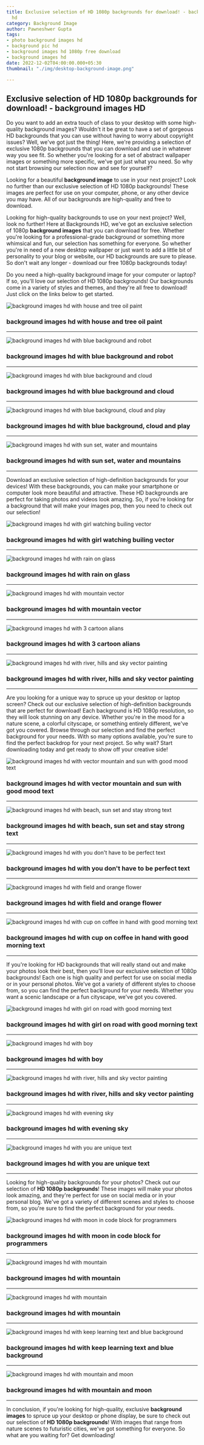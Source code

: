 ```yaml
---
title: Exclusive selection of HD 1080p backgrounds for download! - background images
  hd
category: Background Image
author: Pawneshwer Gupta
tags:
- photo background images hd
- background pic hd
- background images hd 1080p free download
- background images hd
date: 2022-12-02T04:00:00.000+05:30
thumbnail: "./img/desktop-background-image.png"

---
```

## Exclusive selection of HD 1080p backgrounds for download! - background images HD

Do you want to add an extra touch of class to your desktop with some high-quality background images? Wouldn't it be great to have a set of gorgeous HD backgrounds that you can use without having to worry about copyright issues? Well, we've got just the thing! Here, we're providing a selection of exclusive 1080p backgrounds that you can download and use in whatever way you see fit. So whether you're looking for a set of abstract wallpaper images or something more specific, we've got just what you need. So why not start browsing our selection now and see for yourself?

Looking for a beautiful **background image** to use in your next project? Look no further than our exclusive selection of HD 1080p backgrounds! These images are perfect for use on your computer, phone, or any other device you may have. All of our backgrounds are high-quality and free to download.

Looking for high-quality backgrounds to use on your next project? Well, look no further! Here at Backgrounds HD, we've got an exclusive selection of 1080p **background images** that you can download for free. Whether you're looking for a professional-grade background or something more whimsical and fun, our selection has something for everyone. So whether you're in need of a new desktop wallpaper or just want to add a little bit of personality to your blog or website, our HD backgrounds are sure to please. So don't wait any longer - download our free 1080p backgrounds today!

Do you need a high-quality background image for your computer or laptop? If so, you'll love our selection of HD 1080p backgrounds! Our backgrounds come in a variety of styles and themes, and they're all free to download! Just click on the links below to get started.

![background images hd with house and tree oil paint](./img/desktop-background-image-1.jpg "background images hd with house and tree oil paint")
### background images hd with house and tree oil paint

---

![background images hd with blue background and robot](./img/desktop-background-image-2.jpg "background images hd with blue background and robot")
### background images hd with blue background and robot

---

![background images hd with blue background and cloud](./img/desktop-background-image-3.jpg "background images hd with blue background and cloud")
### background images hd with blue background and cloud

---

![background images hd with blue background, cloud and play](./img/desktop-background-image-4.jpg "background images hd with blue background, cloud and play")
### background images hd with blue background, cloud and play

---

![background images hd with sun set, water and mountains](./img/desktop-background-image-5.jpg "background images hd with sun set, water and mountains")
### background images hd with sun set, water and mountains

---

Download an exclusive selection of high-definition backgrounds for your devices! With these backgrounds, you can make your smartphone or computer look more beautiful and attractive. These HD backgrounds are perfect for taking photos and videos look amazing. So, if you're looking for a background that will make your images pop, then you need to check out our selection!

![background images hd with girl watching builing vector](./img/desktop-background-image-6.jpg "background images hd with girl watching builing vector")
### background images hd with girl watching builing vector

---

![background images hd with rain on glass](./img/desktop-background-image-7.jpg "background images hd with rain on glass")
### background images hd with rain on glass

---

![background images hd with mountain vector](./img/desktop-background-image-8.jpg "background images hd with mountain vector")
### background images hd with mountain vector

---

![background images hd with 3 cartoon alians](./img/desktop-background-image-9.jpg "background images hd with 3 cartoon alians")
### background images hd with 3 cartoon alians

---

![background images hd with river, hills and sky vector painting](./img/desktop-background-image-10.jpg "background images hd with river, hills and sky vector painting")
### background images hd with river, hills and sky vector painting

---

Are you looking for a unique way to spruce up your desktop or laptop screen? Check out our exclusive selection of high-definition backgrounds that are perfect for download! Each background is HD 1080p resolution, so they will look stunning on any device. Whether you're in the mood for a nature scene, a colorful cityscape, or something entirely different, we've got you covered. Browse through our selection and find the perfect background for your needs. With so many options available, you're sure to find the perfect backdrop for your next project. So why wait? Start downloading today and get ready to show off your creative side!

![background images hd with vector mountain and sun with good mood text](./img/desktop-background-image-11.jpg "background images hd with vector mountain and sun with good mood text")
### background images hd with vector mountain and sun with good mood text

---

![background images hd with beach, sun set and stay strong text](./img/desktop-background-image-12.jpg "background images hd with beach, sun set and stay strong text")
### background images hd with beach, sun set and stay strong text

---

![background images hd with you don't have to be perfect text](./img/desktop-background-image-13.jpg "background images hd with you don't have to be perfect text")
### background images hd with you don't have to be perfect text

---

![background images hd with field and orange flower](./img/desktop-background-image-14.jpg "background images hd with field and orange flower")
### background images hd with field and orange flower

---

![background images hd with cup on coffee in hand with good morning text](./img/desktop-background-image-15.jpg "background images hd with cup on coffee in hand with good morning text")

### background images hd with cup on coffee in hand with good morning text

---

If you're looking for HD backgrounds that will really stand out and make your photos look their best, then you'll love our exclusive selection of 1080p backgrounds! Each one is high quality and perfect for use on social media or in your personal photos. We've got a variety of different styles to choose from, so you can find the perfect background for your needs. Whether you want a scenic landscape or a fun cityscape, we've got you covered.

![background images hd with girl on road with good morning text](./img/desktop-background-image-16.jpg "background images hd with girl on road with good morning text")
### background images hd with girl on road with good morning text

---

![background images hd with boy](./img/desktop-background-image-17.jpg "background images hd with boy")
### background images hd with boy

---

![background images hd with river, hills and sky vector painting](./img/desktop-background-image-18.jpg "background images hd with river, hills and sky vector painting")
### background images hd with river, hills and sky vector painting

---

![background images hd with evening sky](./img/desktop-background-image-19.jpg "background images hd with evening sky")
### background images hd with evening sky

---

![background images hd with you are unique text](./img/desktop-background-image-20.jpg "background images hd with you are unique text")
### background images hd with you are unique text

---

Looking for high-quality backgrounds for your photos? Check out our selection of **HD 1080p backgrounds**! These images will make your photos look amazing, and they're perfect for use on social media or in your personal blog. We've got a variety of different scenes and styles to choose from, so you're sure to find the perfect background for your needs.

![background images hd with moon in code block for programmers](./img/desktop-background-image-21.jpg "background images hd with moon in code block for programmers")
### background images hd with moon in code block for programmers

---

![background images hd with mountain](./img/desktop-background-image-22.jpg "background images hd with mountain")
### background images hd with mountain

---

![background images hd with mountain](./img/desktop-background-image-23.jpg "background images hd with mountain")
### background images hd with mountain

---

![background images hd with keep learning text and blue background](./img/desktop-background-image-24.jpg "background images hd with keep learning text and blue background")
### background images hd with keep learning text and blue background

---

![background images hd with mountain and moon](./img/desktop-background-image-25.jpg "background images hd with mountain and moon")
### background images hd with mountain and moon

---

In conclusion, if you're looking for high-quality, exclusive **background images** to spruce up your desktop or phone display, be sure to check out our selection of **HD 1080p backgrounds**! With images that range from nature scenes to futuristic cities, we've got something for everyone. So what are you waiting for? Get downloading!